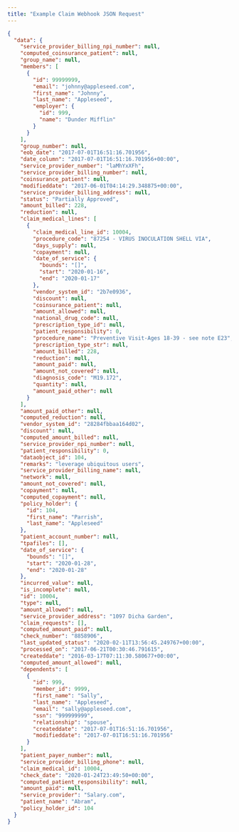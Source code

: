 ```yaml
---
title: "Example Claim Webhook JSON Request"
---
```


```json
{
  "data": {
    "service_provider_billing_npi_number": null,
    "computed_coinsurance_patient": null,
    "group_name": null,
    "members": [
      {
        "id": 99999999,
        "email": "johnny@appleseed.com",
        "first_name": "Johnny",
        "last_name": "Appleseed",
        "employer": {
          "id": 999,
          "name": "Dunder Mifflin"
        }
      }
    ],
    "group_number": null,
    "eob_date": "2017-07-01T16:51:16.701956",
    "date_column": "2017-07-01T16:51:16.701956+00:00",
    "service_provider_number": "laMhYxXFh",
    "service_provider_billing_number": null,
    "coinsurance_patient": null,
    "modifieddate": "2017-06-01T04:14:29.348875+00:00",
    "service_provider_billing_address": null,
    "status": "Partially Approved",
    "amount_billed": 228,
    "reduction": null,
    "claim_medical_lines": [
      {
        "claim_medical_line_id": 10004,
        "procedure_code": "87254 - VIRUS INOCULATION SHELL VIA",
        "days_supply": null,
        "copayment": null,
        "date_of_service": {
          "bounds": "[]",
          "start": "2020-01-16",
          "end": "2020-01-17"
        },
        "vendor_system_id": "2b7e0936",
        "discount": null,
        "coinsurance_patient": null,
        "amount_allowed": null,
        "national_drug_code": null,
        "prescription_type_id": null,
        "patient_responsibility": 0,
        "procedure_name": "Preventive Visit-Ages 18-39 - see note E23",
        "prescription_type_str": null,
        "amount_billed": 228,
        "reduction": null,
        "amount_paid": null,
        "amount_not_covered": null,
        "diagnosis_code": "M19.172",
        "quantity": null,
        "amount_paid_other": null
      }
    ],
    "amount_paid_other": null,
    "computed_reduction": null,
    "vendor_system_id": "28284fbbaa164d02",
    "discount": null,
    "computed_amount_billed": null,
    "service_provider_npi_number": null,
    "patient_responsibility": 0,
    "dataobject_id": 104,
    "remarks": "leverage ubiquitous users",
    "service_provider_billing_name": null,
    "network": null,
    "amount_not_covered": null,
    "copayment": null,
    "computed_copayment": null,
    "policy_holder": {
      "id": 104,
      "first_name": "Parrish",
      "last_name": "Appleseed"
    },
    "patient_account_number": null,
    "tpafiles": [],
    "date_of_service": {
      "bounds": "[]",
      "start": "2020-01-28",
      "end": "2020-01-28"
    },
    "incurred_value": null,
    "is_incomplete": null,
    "id": 10004,
    "type": null,
    "amount_allowed": null,
    "service_provider_address": "1097 Dicha Garden",
    "claim_requests": [],
    "computed_amount_paid": null,
    "check_number": "8858906",
    "last_updated_status": "2020-02-11T13:56:45.249767+00:00",
    "processed_on": "2017-06-21T00:30:46.791615",
    "createddate": "2016-03-17T07:11:30.580677+00:00",
    "computed_amount_allowed": null,
    "dependents": [
      {
        "id": 999,
        "member_id": 9999,
        "first_name": "Sally",
        "last_name": "Appleseed",
        "email": "sally@appleseed.com",
        "ssn": "999999999",
        "relationship": "spouse",
        "createddate": "2017-07-01T16:51:16.701956",
        "modifieddate": "2017-07-01T16:51:16.701956"
      }
    ],
    "patient_payer_number": null,
    "service_provider_billing_phone": null,
    "claim_medical_id": 10004,
    "check_date": "2020-01-24T23:49:50+00:00",
    "computed_patient_responsibility": null,
    "amount_paid": null,
    "service_provider": "Salary.com",
    "patient_name": "Abram",
    "policy_holder_id": 104
  }
}
```
